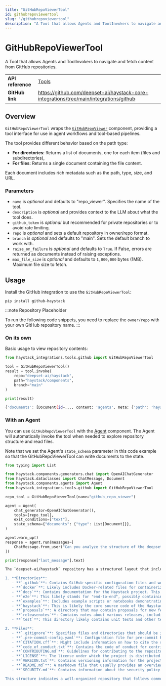 ```yaml
---
title: "GitHubRepoViewerTool"
id: githubrepoviewertool
slug: "/githubrepoviewertool"
description: "A Tool that allows Agents and ToolInvokers to navigate and fetch content from GitHub repositories."
---
```


# GitHubRepoViewerTool

A Tool that allows Agents and ToolInvokers to navigate and fetch content from GitHub repositories.

|                   |                                                                                          |
| ----------------- | ---------------------------------------------------------------------------------------- |
| **API reference** | [Tools](/reference/tools-api)                                                            |
| **GitHub link**   | https://github.com/deepset-ai/haystack-core-integrations/tree/main/integrations/github |

## Overview

`GitHubRepoViewerTool` wraps the [`GitHubRepoViewer`](../../pipeline-components/connectors/githubrepoviewer.mdx) component, providing a tool interface for use in agent workflows and tool-based pipelines.

The tool provides different behavior based on the path type:

- **For directories**: Returns a list of documents, one for each item (files and subdirectories),
- **For files**: Returns a single document containing the file content.

Each document includes rich metadata such as the path, type, size, and URL.

### Parameters

- `name` is _optional_ and defaults to "repo_viewer". Specifies the name of the tool.
- `description` is _optional_ and provides context to the LLM about what the tool does.
- `github_token` is _optional_ but recommended for private repositories or to avoid rate limiting.
- `repo` is _optional_ and sets a default repository in owner/repo format.
- `branch` is _optional_ and defaults to "main". Sets the default branch to work with.
- `raise_on_failure` is _optional_ and defaults to `True`. If False, errors are returned as documents instead of raising exceptions.
- `max_file_size` is _optional_ and defaults to `1,000,000` bytes (1MB). Maximum file size to fetch.

## Usage

Install the GitHub integration to use the `GitHubRepoViewerTool`:

```shell
pip install github-haystack
```

:::note
Repository Placeholder

To run the following code snippets, you need to replace the `owner/repo` with your own GitHub repository name.
:::

### On its own

Basic usage to view repository contents:

```python
from haystack_integrations.tools.github import GitHubRepoViewerTool

tool = GitHubRepoViewerTool()
result = tool.invoke(
    repo="deepset-ai/haystack",
    path="haystack/components",
    branch="main"
)

print(result)
```

```bash
{'documents': [Document(id=..., content: 'agents', meta: {'path': 'haystack/components/agents', 'type': 'dir', 'size': 0, 'url': 'https://github.com/deepset-ai/haystack/tree/main/haystack/components/agents'}), Document(id=..., content: 'audio', meta: {'path': 'haystack/components/audio', 'type': 'dir', 'size': 0, 'url': 'https://github.com/deepset-ai/haystack/tree/main/haystack/components/audio'}),...]}
```

### With an Agent

You can use `GitHubRepoViewerTool` with the [Agent](../../pipeline-components/agents-1/agent.mdx) component. The Agent will automatically invoke the tool when needed to explore repository structure and read files.

Note that we set the Agent's `state_schema` parameter in this code example so that the GitHubRepoViewerTool can write documents to the state.

```python
from typing import List

from haystack.components.generators.chat import OpenAIChatGenerator
from haystack.dataclasses import ChatMessage, Document
from haystack.components.agents import Agent
from haystack_integrations.tools.github import GitHubRepoViewerTool

repo_tool = GitHubRepoViewerTool(name="github_repo_viewer")

agent = Agent(
    chat_generator=OpenAIChatGenerator(),
    tools=[repo_tool],
    exit_conditions=["text"],
    state_schema={"documents": {"type": List[Document]}},
)

agent.warm_up()
response = agent.run(messages=[
    ChatMessage.from_user("Can you analyze the structure of the deepset-ai/haystack repository and tell me about the main components?")
])

print(response["last_message"].text)
```

```bash
The `deepset-ai/haystack` repository has a structured layout that includes several important components. Here's an overview of its main parts:

1. **Directories**:
   - **`.github`**: Contains GitHub-specific configuration files and workflows.
   - **`docker`**: Likely includes Docker-related files for containerization of the Haystack application.
   - **`docs`**: Contains documentation for the Haystack project. This could include guides, API documentation, and other related resources.
   - **`e2e`**: This likely stands for "end-to-end", possibly containing tests or examples related to end-to-end functionality of the Haystack framework.
   - **`examples`**: Includes example scripts or notebooks demonstrating how to use Haystack.
   - **`haystack`**: This is likely the core source code of the Haystack framework itself, containing the main functionality and classes.
   - **`proposals`**: A directory that may contain proposals for new features or changes to the Haystack project.
   - **`releasenotes`**: Contains notes about various releases, including changes and improvements.
   - **`test`**: This directory likely contains unit tests and other testing utilities to ensure code quality and functionality.

2. **Files**:
   - **`.gitignore`**: Specifies files and directories that should be ignored by Git.
   - **`.pre-commit-config.yaml`**: Configuration file for pre-commit hooks to automate code quality checks.
   - **`CITATION.cff`**: Might include information on how to cite the repository in academic work.
   - **`code_of_conduct.txt`**: Contains the code of conduct for contributors and users of the repository.
   - **`CONTRIBUTING.md`**: Guidelines for contributing to the repository.
   - **`LICENSE`**: The license under which the project is distributed.
   - **`VERSION.txt`**: Contains versioning information for the project.
   - **`README.md`**: A markdown file that usually provides an overview of the project, installation instructions, and usage examples.
   - **`SECURITY.md`**: Contains information about the security policy of the repository.

This structure indicates a well-organized repository that follows common conventions in open-source projects, with a focus on documentation, contribution guidelines, and testing. The core functionalities are likely housed in the `haystack` directory, with additional resources provided in the other directories.
```
